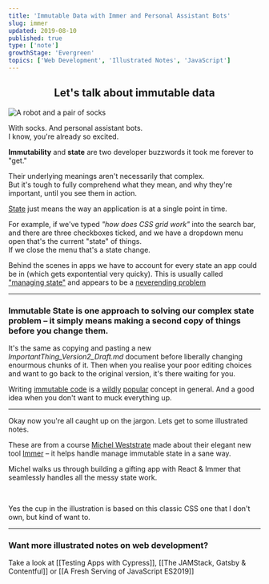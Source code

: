 ```yaml
---
title: 'Immutable Data with Immer and Personal Assistant Bots'
slug: immer
updated: 2019-08-10
published: true
type: ['note']
growthStage: 'Evergreen'
topics: ['Web Development', 'Illustrated Notes', 'JavaScript']
---
```


<Center>

## Let's talk about **immutable data**

</Center>

![A robot and a pair of socks](https://res.cloudinary.com/dg3gyk0gu/image/upload/c_scale,w_500/v1592262593/maggieappleton.com/egghead-course-notes/immer/robo-socks.png)

With socks. And personal assistant bots.  
I know, you're already so excited.

**Immutability** and **state** are two developer buzzwords it took me forever to "get."

Their underlying meanings aren't necessarily that complex.  
But it's tough to fully comprehend what they mean, and why they're important, until you see them in action.

[State](https://en.wikipedia.org/wiki/State_(computer_science)) just means the way an application is at a single point in time.

For example, if we've typed _"how does CSS grid work"_ into the search bar, and there are three checkboxes ticked, and we have a dropdown menu open that's the current "state" of things.  
If we close the menu that's a state change. 

Behind the scenes in apps we have to account for every state an app could be in (which gets expontential very quicky). This is usually called ["managing state"](https://codeburst.io/state-management-in-javascript-15d0d98837e1) and appears to be a [neverending problem](https://medium.com/razroo/the-history-of-javascript-state-management-in-2019-161491d588ed)

---

### **Immutable State** is one approach to solving our complex state problem – it simply means making a second copy of things before you change them.  

It's the same as copying and pasting a new _ImportantThing_Version2_Draft.md_ document before liberally changing enourmous chunks of it.
Then when you realise your poor editing choices and want to go back to the original version, it's there waiting for you.

Writing [immutable code](https://en.wikipedia.org/wiki/Immutable_object) is a [wildly](https://medium.com/tribalscale/understanding-immutability-fdd627b66e58) [popular](https://itnext.io/why-concept-of-immutability-is-so-damn-important-for-a-beginner-front-end-developer-8da85b565c8e) concept in general. And a good idea when you don't want to muck everything up.  

---

Okay now you're all caught up on the jargon. Lets get to some illustrated notes.

These are from a course [Michel Weststrate](https://twitter.com/mweststrate) made about their elegant new tool [Immer](https://immerjs.github.io/immer/docs/introduction) – it helps handle manage immutable state in a sane way.

<a noTip href="https://egghead.io/courses/immutable-javascript-data-structures-with-immer"><ImageFrame width="800px" alt="Immutable JavaScript Data Structures with Immer" src="https://og-image-egghead-course.now.sh/immutable-javascript-data-structures-with-immer?af=54fd64" /></a>

 Michel walks us through building a gifting app with React & Immer that seamlessly handles all the messy state work.

 <BasicImage alt="Immer is a small JS library that makes working with immutable state easy and enjoyable. It's like a small assistant that helps you make copies and edits to documents." src="https://res.cloudinary.com/dg3gyk0gu/image/upload/c_scale,w_900/v1592262596/maggieappleton.com/egghead-course-notes/immer/immer-1.png" />

 <BasicImage alt="Immer's produce function does all the work - it takes a state object and runs a draft function telling the state how it should change." src="https://res.cloudinary.com/dg3gyk0gu/image/upload/c_scale,w_900/v1592262597/maggieappleton.com/egghead-course-notes/immer/immer-2.png" />

 <BasicImage alt="The product function supports currying - which is when we nest functions inside others to make our code composable" src="https://res.cloudinary.com/dg3gyk0gu/image/upload/c_scale,w_900/v1592262597/maggieappleton.com/egghead-course-notes/immer/immer-3.png" />

 <BasicImage alt="We can easily use immer with other libraries like React and write callback functions using immer's produce function" src="https://res.cloudinary.com/dg3gyk0gu/image/upload/c_scale,w_900/v1592262596/maggieappleton.com/egghead-course-notes/immer/immer-4.png" />

<br />

<TwoCol gridGap="3em">

<BasicImage style="max-width: 90%" alt="CSS is awesome cup" src="https://images-na.ssl-images-amazon.com/images/I/51graM2SdzL._SX466_.jpg" />

 Yes the cup in the illustration is based on this classic CSS one that I don't own, but kind of want to.

 </TwoCol>

---

### Want more illustrated notes on web development?

Take a look at [[Testing Apps with Cypress]], [[The JAMStack, Gatsby & Contentful]] or [[A Fresh Serving of JavaScript ES2019]]